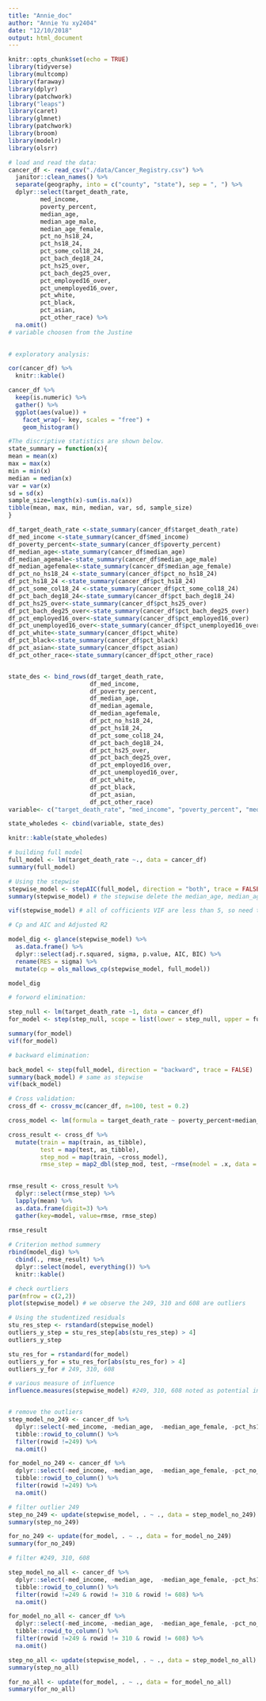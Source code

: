 ```yaml
---
title: "Annie_doc"
author: "Annie Yu xy2404"
date: "12/10/2018"
output: html_document
---
```


```r
knitr::opts_chunk$set(echo = TRUE)
library(tidyverse)
library(multcomp)
library(faraway)
library(dplyr)
library(patchwork)
library("leaps")
library(caret)
library(glmnet)
library(patchwork)
library(broom)
library(modelr)
library(olsrr)
```


```r
# load and read the data:
cancer_df <- read_csv("./data/Cancer_Registry.csv") %>% 
  janitor::clean_names() %>% 
  separate(geography, into = c("county", "state"), sep = ", ") %>%
  dplyr::select(target_death_rate, 
         med_income, 
         poverty_percent, 
         median_age,
         median_age_male, 
         median_age_female, 
         pct_no_hs18_24, 
         pct_hs18_24, 
         pct_some_col18_24,
         pct_bach_deg18_24, 
         pct_hs25_over, 
         pct_bach_deg25_over, 
         pct_employed16_over, 
         pct_unemployed16_over, 
         pct_white, 
         pct_black, 
         pct_asian, 
         pct_other_race) %>% 
  na.omit()
# variable choosen from the Justine
  
```

```r
# exploratory analysis:

cor(cancer_df) %>% 
  knitr::kable()

cancer_df %>%
  keep(is.numeric) %>% 
  gather() %>% 
  ggplot(aes(value)) +
    facet_wrap(~ key, scales = "free") +
    geom_histogram()
```


```r
#The discriptive statistics are shown below.
state_summary = function(x){
mean = mean(x)
max = max(x)
min = min(x)
median = median(x)
var = var(x)
sd = sd(x) 
sample_size=length(x)-sum(is.na(x))
tibble(mean, max, min, median, var, sd, sample_size) 
} 

df_target_death_rate <-state_summary(cancer_df$target_death_rate)
df_med_income <-state_summary(cancer_df$med_income) 
df_poverty_percent<-state_summary(cancer_df$poverty_percent) 
df_median_age<-state_summary(cancer_df$median_age) 
df_median_agemale<-state_summary(cancer_df$median_age_male) 
df_median_agefemale<-state_summary(cancer_df$median_age_female)
df_pct_no_hs18_24 <-state_summary(cancer_df$pct_no_hs18_24)
df_pct_hs18_24 <-state_summary(cancer_df$pct_hs18_24) 
df_pct_some_col18_24 <-state_summary(cancer_df$pct_some_col18_24) 
df_pct_bach_deg18_24<-state_summary(cancer_df$pct_bach_deg18_24) 
df_pct_hs25_over<-state_summary(cancer_df$pct_hs25_over) 
df_pct_bach_deg25_over<-state_summary(cancer_df$pct_bach_deg25_over) 
df_pct_employed16_over<-state_summary(cancer_df$pct_employed16_over) 
df_pct_unemployed16_over<-state_summary(cancer_df$pct_unemployed16_over) 
df_pct_white<-state_summary(cancer_df$pct_white)
df_pct_black<-state_summary(cancer_df$pct_black) 
df_pct_asian<-state_summary(cancer_df$pct_asian)
df_pct_other_race<-state_summary(cancer_df$pct_other_race)


state_des <- bind_rows(df_target_death_rate, 
                       df_med_income, 
                       df_poverty_percent, 
                       df_median_age,
                       df_median_agemale,
                       df_median_agefemale,
                       df_pct_no_hs18_24,
                       df_pct_hs18_24,
                       df_pct_some_col18_24,
                       df_pct_bach_deg18_24, 
                       df_pct_hs25_over, 
                       df_pct_bach_deg25_over,
                       df_pct_employed16_over, 
                       df_pct_unemployed16_over, 
                       df_pct_white,
                       df_pct_black, 
                       df_pct_asian,
                       df_pct_other_race) 
variable<- c("target_death_rate", "med_income", "poverty_percent", "median_age", "median_agemale", "median_agefemale", "pct_no_hs18_24", "pct_hs18_24", "df_pct_some_col18_24", "pct_bach_deg18_24", "pct_hs25_over", " df_pct_bach_deg25_over", "pct_employed16_over", "pct_unemployed16_over", "pct_white", "pct_black", "pct_asian", "pct_other_race")

state_wholedes <- cbind(variable, state_des) 

knitr::kable(state_wholedes)
```



```r
# building full model
full_model <- lm(target_death_rate ~., data = cancer_df)
summary(full_model)

# Using the stepwise 
stepwise_model <- stepAIC(full_model, direction = "both", trace = FALSE)
summary(stepwise_model) # the stepwise delete the median_age, median_age_female, pct_hs18_24 ，pct_employed16_over， pct_white 

vif(stepwise_model) # all of cofficients VIF are less than 5, so need to keep them.

# Cp and AIC and Adjusted R2

model_dig <- glance(stepwise_model) %>% 
  as.data.frame() %>% 
  dplyr::select(adj.r.squared, sigma, p.value, AIC, BIC) %>% 
  rename(RES = sigma) %>% 
  mutate(cp = ols_mallows_cp(stepwise_model, full_model))

model_dig
```


```r
# forword elimination:

step_null <- lm(target_death_rate ~1, data = cancer_df)
for_model <- step(step_null, scope = list(lower = step_null, upper = full_model), direction = "forward")

summary(for_model)
vif(for_model)
```


```r
# backward elimination:

back_model <- step(full_model, direction = "backward", trace = FALSE)
summary(back_model) # same as stepwise
vif(back_model)
```


```r
# Cross validation:
cross_df <- crossv_mc(cancer_df, n=100, test = 0.2)

cross_model <- lm(formula = target_death_rate ~ poverty_percent+median_age_male+pct_no_hs18_24+pct_bach_deg18_24+pct_hs25_over+pct_bach_deg25_over+pct_unemployed16_over+pct_black+pct_asian+pct_other_race, data = cancer_df)

cross_result <- cross_df %>% 
  mutate(train = map(train, as_tibble),
         test = map(test, as_tibble),
         step_mod = map(train, ~cross_model),
         rmse_step = map2_dbl(step_mod, test, ~rmse(model = .x, data = .y)))
  

rmse_result <- cross_result %>% 
  dplyr::select(rmse_step) %>%
  lapply(mean) %>% 
  as.data.frame(digit=3) %>%
  gather(key=model, value=rmse, rmse_step)
  
rmse_result  
```

```r
# Criterion method summery
rbind(model_dig) %>% 
  cbind(., rmse_result) %>% 
  dplyr::select(model, everything()) %>% 
  knitr::kable()
```

```r
# check ourtliers 
par(mfrow = c(2,2))
plot(stepwise_model) # we observe the 249, 310 and 608 are outliers

# Using the studentized residuals
stu_res_step <- rstandard(stepwise_model)
outliers_y_step = stu_res_step[abs(stu_res_step) > 4]
outliers_y_step

stu_res_for = rstandard(for_model)
outliers_y_for = stu_res_for[abs(stu_res_for) > 4]
outliers_y_for # 249, 310, 608

# various measure of influence
influence.measures(stepwise_model) #249, 310, 608 noted as potential influential



```

```r
# remove the outliers
step_model_no_249 <- cancer_df %>% 
  dplyr::select(-med_income, -median_age,  -median_age_female, -pct_hs18_24, -pct_employed16_over, -pct_white) %>% 
  tibble::rowid_to_column() %>% 
  filter(rowid !=249) %>% 
  na.omit()

for_model_no_249 <- cancer_df %>% 
  dplyr::select(-med_income, -median_age,  -median_age_female, -pct_no_hs18_24, -pct_bach_deg18_24, -pct_employed16_over, -pct_white) %>% 
  tibble::rowid_to_column() %>% 
  filter(rowid !=249) %>% 
  na.omit()

# filter outlier 249
step_no_249 <- update(stepwise_model, . ~ ., data = step_model_no_249)
summary(step_no_249)

for_no_249 <- update(for_model, . ~ ., data = for_model_no_249)
summary(for_no_249)

# filter #249, 310, 608

step_model_no_all <- cancer_df %>% 
  dplyr::select(-med_income, -median_age,  -median_age_female, -pct_hs18_24, -pct_employed16_over, -pct_white) %>% 
  tibble::rowid_to_column() %>% 
  filter(rowid !=249 & rowid != 310 & rowid != 608) %>% 
  na.omit()

for_model_no_all <- cancer_df %>% 
  dplyr::select(-med_income, -median_age,  -median_age_female, -pct_no_hs18_24, -pct_bach_deg18_24, -pct_employed16_over, -pct_white) %>% 
  tibble::rowid_to_column() %>% 
  filter(rowid !=249 & rowid != 310 & rowid != 608) %>% 
  na.omit()

step_no_all <- update(stepwise_model, . ~ ., data = step_model_no_all)
summary(step_no_all)

for_no_all <- update(for_model, . ~ ., data = for_model_no_all)
summary(for_no_all)
```

